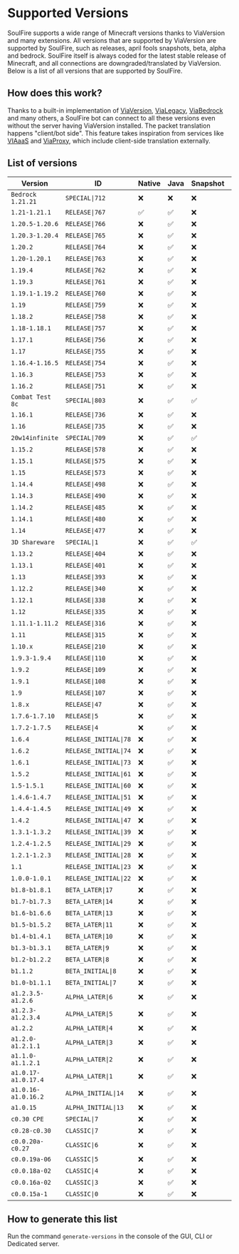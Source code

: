 # Supported Versions

SoulFire supports a wide range of Minecraft versions thanks to ViaVersion and many extensions.
All versions that are supported by ViaVersion are supported by SoulFire, such
as releases, april fools snapshots, beta, alpha and bedrock.
SoulFire itself is always coded for the latest stable release of Minecraft, and all connections are
downgraded/translated by ViaVersion.
Below is a list of all versions that are supported by SoulFire.

## How does this work?

Thanks to a built-in implementation of [ViaVersion](https://github.com/ViaVersion/ViaVersion),
[ViaLegacy](https://github.com/RaphiMC/ViaLegacy), [ViaBedrock](https://github.com/RaphiMC/ViaBedrock) and many others,
a SoulFire bot can connect to all these versions even without the server having ViaVersion installed.
The packet translation happens "client/bot side".
This feature takes inspiration from services like [VIAaaS](https://github.com/ViaVersion/VIAaaS)
and [ViaProxy](https://github.com/RaphiMC/ViaProxy),
which include client-side translation externally.

## List of versions

| Version             | ID                    | Native | Java | Snapshot | Legacy | Bedrock |
|---------------------|-----------------------|--------|------|----------|--------|---------|
| `Bedrock 1.21.21`   | `SPECIAL\|712`        | ❌      | ❌    | ❌        | ❌      | ✅       |
| `1.21-1.21.1`       | `RELEASE\|767`        | ✅      | ✅    | ❌        | ❌      | ❌       |
| `1.20.5-1.20.6`     | `RELEASE\|766`        | ❌      | ✅    | ❌        | ❌      | ❌       |
| `1.20.3-1.20.4`     | `RELEASE\|765`        | ❌      | ✅    | ❌        | ❌      | ❌       |
| `1.20.2`            | `RELEASE\|764`        | ❌      | ✅    | ❌        | ❌      | ❌       |
| `1.20-1.20.1`       | `RELEASE\|763`        | ❌      | ✅    | ❌        | ❌      | ❌       |
| `1.19.4`            | `RELEASE\|762`        | ❌      | ✅    | ❌        | ❌      | ❌       |
| `1.19.3`            | `RELEASE\|761`        | ❌      | ✅    | ❌        | ❌      | ❌       |
| `1.19.1-1.19.2`     | `RELEASE\|760`        | ❌      | ✅    | ❌        | ❌      | ❌       |
| `1.19`              | `RELEASE\|759`        | ❌      | ✅    | ❌        | ❌      | ❌       |
| `1.18.2`            | `RELEASE\|758`        | ❌      | ✅    | ❌        | ❌      | ❌       |
| `1.18-1.18.1`       | `RELEASE\|757`        | ❌      | ✅    | ❌        | ❌      | ❌       |
| `1.17.1`            | `RELEASE\|756`        | ❌      | ✅    | ❌        | ❌      | ❌       |
| `1.17`              | `RELEASE\|755`        | ❌      | ✅    | ❌        | ❌      | ❌       |
| `1.16.4-1.16.5`     | `RELEASE\|754`        | ❌      | ✅    | ❌        | ❌      | ❌       |
| `1.16.3`            | `RELEASE\|753`        | ❌      | ✅    | ❌        | ❌      | ❌       |
| `1.16.2`            | `RELEASE\|751`        | ❌      | ✅    | ❌        | ❌      | ❌       |
| `Combat Test 8c`    | `SPECIAL\|803`        | ❌      | ✅    | ✅        | ❌      | ❌       |
| `1.16.1`            | `RELEASE\|736`        | ❌      | ✅    | ❌        | ❌      | ❌       |
| `1.16`              | `RELEASE\|735`        | ❌      | ✅    | ❌        | ❌      | ❌       |
| `20w14infinite`     | `SPECIAL\|709`        | ❌      | ✅    | ✅        | ❌      | ❌       |
| `1.15.2`            | `RELEASE\|578`        | ❌      | ✅    | ❌        | ❌      | ❌       |
| `1.15.1`            | `RELEASE\|575`        | ❌      | ✅    | ❌        | ❌      | ❌       |
| `1.15`              | `RELEASE\|573`        | ❌      | ✅    | ❌        | ❌      | ❌       |
| `1.14.4`            | `RELEASE\|498`        | ❌      | ✅    | ❌        | ❌      | ❌       |
| `1.14.3`            | `RELEASE\|490`        | ❌      | ✅    | ❌        | ❌      | ❌       |
| `1.14.2`            | `RELEASE\|485`        | ❌      | ✅    | ❌        | ❌      | ❌       |
| `1.14.1`            | `RELEASE\|480`        | ❌      | ✅    | ❌        | ❌      | ❌       |
| `1.14`              | `RELEASE\|477`        | ❌      | ✅    | ❌        | ❌      | ❌       |
| `3D Shareware`      | `SPECIAL\|1`          | ❌      | ✅    | ✅        | ❌      | ❌       |
| `1.13.2`            | `RELEASE\|404`        | ❌      | ✅    | ❌        | ❌      | ❌       |
| `1.13.1`            | `RELEASE\|401`        | ❌      | ✅    | ❌        | ❌      | ❌       |
| `1.13`              | `RELEASE\|393`        | ❌      | ✅    | ❌        | ❌      | ❌       |
| `1.12.2`            | `RELEASE\|340`        | ❌      | ✅    | ❌        | ❌      | ❌       |
| `1.12.1`            | `RELEASE\|338`        | ❌      | ✅    | ❌        | ❌      | ❌       |
| `1.12`              | `RELEASE\|335`        | ❌      | ✅    | ❌        | ❌      | ❌       |
| `1.11.1-1.11.2`     | `RELEASE\|316`        | ❌      | ✅    | ❌        | ❌      | ❌       |
| `1.11`              | `RELEASE\|315`        | ❌      | ✅    | ❌        | ❌      | ❌       |
| `1.10.x`            | `RELEASE\|210`        | ❌      | ✅    | ❌        | ❌      | ❌       |
| `1.9.3-1.9.4`       | `RELEASE\|110`        | ❌      | ✅    | ❌        | ❌      | ❌       |
| `1.9.2`             | `RELEASE\|109`        | ❌      | ✅    | ❌        | ❌      | ❌       |
| `1.9.1`             | `RELEASE\|108`        | ❌      | ✅    | ❌        | ❌      | ❌       |
| `1.9`               | `RELEASE\|107`        | ❌      | ✅    | ❌        | ❌      | ❌       |
| `1.8.x`             | `RELEASE\|47`         | ❌      | ✅    | ❌        | ❌      | ❌       |
| `1.7.6-1.7.10`      | `RELEASE\|5`          | ❌      | ✅    | ❌        | ❌      | ❌       |
| `1.7.2-1.7.5`       | `RELEASE\|4`          | ❌      | ✅    | ❌        | ❌      | ❌       |
| `1.6.4`             | `RELEASE_INITIAL\|78` | ❌      | ✅    | ❌        | ✅      | ❌       |
| `1.6.2`             | `RELEASE_INITIAL\|74` | ❌      | ✅    | ❌        | ✅      | ❌       |
| `1.6.1`             | `RELEASE_INITIAL\|73` | ❌      | ✅    | ❌        | ✅      | ❌       |
| `1.5.2`             | `RELEASE_INITIAL\|61` | ❌      | ✅    | ❌        | ✅      | ❌       |
| `1.5-1.5.1`         | `RELEASE_INITIAL\|60` | ❌      | ✅    | ❌        | ✅      | ❌       |
| `1.4.6-1.4.7`       | `RELEASE_INITIAL\|51` | ❌      | ✅    | ❌        | ✅      | ❌       |
| `1.4.4-1.4.5`       | `RELEASE_INITIAL\|49` | ❌      | ✅    | ❌        | ✅      | ❌       |
| `1.4.2`             | `RELEASE_INITIAL\|47` | ❌      | ✅    | ❌        | ✅      | ❌       |
| `1.3.1-1.3.2`       | `RELEASE_INITIAL\|39` | ❌      | ✅    | ❌        | ✅      | ❌       |
| `1.2.4-1.2.5`       | `RELEASE_INITIAL\|29` | ❌      | ✅    | ❌        | ✅      | ❌       |
| `1.2.1-1.2.3`       | `RELEASE_INITIAL\|28` | ❌      | ✅    | ❌        | ✅      | ❌       |
| `1.1`               | `RELEASE_INITIAL\|23` | ❌      | ✅    | ❌        | ✅      | ❌       |
| `1.0.0-1.0.1`       | `RELEASE_INITIAL\|22` | ❌      | ✅    | ❌        | ✅      | ❌       |
| `b1.8-b1.8.1`       | `BETA_LATER\|17`      | ❌      | ✅    | ❌        | ✅      | ❌       |
| `b1.7-b1.7.3`       | `BETA_LATER\|14`      | ❌      | ✅    | ❌        | ✅      | ❌       |
| `b1.6-b1.6.6`       | `BETA_LATER\|13`      | ❌      | ✅    | ❌        | ✅      | ❌       |
| `b1.5-b1.5.2`       | `BETA_LATER\|11`      | ❌      | ✅    | ❌        | ✅      | ❌       |
| `b1.4-b1.4.1`       | `BETA_LATER\|10`      | ❌      | ✅    | ❌        | ✅      | ❌       |
| `b1.3-b1.3.1`       | `BETA_LATER\|9`       | ❌      | ✅    | ❌        | ✅      | ❌       |
| `b1.2-b1.2.2`       | `BETA_LATER\|8`       | ❌      | ✅    | ❌        | ✅      | ❌       |
| `b1.1.2`            | `BETA_INITIAL\|8`     | ❌      | ✅    | ❌        | ✅      | ❌       |
| `b1.0-b1.1.1`       | `BETA_INITIAL\|7`     | ❌      | ✅    | ❌        | ✅      | ❌       |
| `a1.2.3.5-a1.2.6`   | `ALPHA_LATER\|6`      | ❌      | ✅    | ❌        | ✅      | ❌       |
| `a1.2.3-a1.2.3.4`   | `ALPHA_LATER\|5`      | ❌      | ✅    | ❌        | ✅      | ❌       |
| `a1.2.2`            | `ALPHA_LATER\|4`      | ❌      | ✅    | ❌        | ✅      | ❌       |
| `a1.2.0-a1.2.1.1`   | `ALPHA_LATER\|3`      | ❌      | ✅    | ❌        | ✅      | ❌       |
| `a1.1.0-a1.1.2.1`   | `ALPHA_LATER\|2`      | ❌      | ✅    | ❌        | ✅      | ❌       |
| `a1.0.17-a1.0.17.4` | `ALPHA_LATER\|1`      | ❌      | ✅    | ❌        | ✅      | ❌       |
| `a1.0.16-a1.0.16.2` | `ALPHA_INITIAL\|14`   | ❌      | ✅    | ❌        | ✅      | ❌       |
| `a1.0.15`           | `ALPHA_INITIAL\|13`   | ❌      | ✅    | ❌        | ✅      | ❌       |
| `c0.30 CPE`         | `SPECIAL\|7`          | ❌      | ✅    | ❌        | ✅      | ❌       |
| `c0.28-c0.30`       | `CLASSIC\|7`          | ❌      | ✅    | ❌        | ✅      | ❌       |
| `c0.0.20a-c0.27`    | `CLASSIC\|6`          | ❌      | ✅    | ❌        | ✅      | ❌       |
| `c0.0.19a-06`       | `CLASSIC\|5`          | ❌      | ✅    | ❌        | ✅      | ❌       |
| `c0.0.18a-02`       | `CLASSIC\|4`          | ❌      | ✅    | ❌        | ✅      | ❌       |
| `c0.0.16a-02`       | `CLASSIC\|3`          | ❌      | ✅    | ❌        | ✅      | ❌       |
| `c0.0.15a-1`        | `CLASSIC\|0`          | ❌      | ✅    | ❌        | ✅      | ❌       |

## How to generate this list

Run the command `generate-versions` in the console of the GUI, CLI or Dedicated server.
